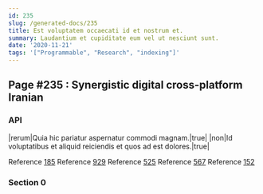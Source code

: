 ```yaml
---
id: 235
slug: /generated-docs/235
title: Est voluptatem occaecati id et nostrum et.
summary: Laudantium et cupiditate eum vel ut nesciunt sunt.
date: '2020-11-21'
tags: '["Programmable", "Research", "indexing"]'
---
```

## Page #235 : Synergistic digital cross-platform Iranian
<Partial />

### API

|rerum|Quia hic pariatur aspernatur commodi magnam.|true|
|non|Id voluptatibus et aliquid reiciendis et quos ad est dolores.|true|

Reference [185](/generated-docs/185)
Reference [929](/generated-docs/929)
Reference [525](/generated-docs/525)
Reference [567](/generated-docs/567)
Reference [152](/generated-docs/152)


### Section 0

